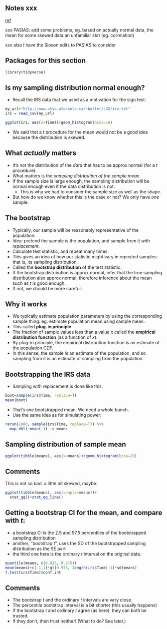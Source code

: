 ## Notes xxx

[ref](https://www.researchgate.net/publication/265399426_Bootstrap_Methods_and_Permutation_Tests)

xxx PASIAS: add some problems, eg. based on actually normal data, the mean for some skewed data
an unfamiliar stat (eg. correlation)

xxx also I have the Sioson edits to PASIAS to consider

## Packages for this section

```r
library(tidyverse)
```


## Is my sampling distribution normal enough?

- Recall the IRS data that we used as a motivation for the sign test:

```r
my_url="http://www.utsc.utoronto.ca/~butler/c32/irs.txt"
irs = read_csv(my_url)
```


```r
ggplot(irs, aes(x=Time))+geom_histogram(bins=10)
```

- We said that a $t$ procedure for the mean would not be a good idea because the distribution is skewed.

## What *actually* matters

- It's not the distribution of the *data* that has to be approx normal (for a $t$ procedure).
- What matters is the *sampling distribution of the sample mean*.
- If the sample size is large enough, the sampling distribution will be normal enough even if the data distribution is not.
  - This is why we had to consider the sample size as well as the shape.
- But how do we know whether this is the case or not? We only have *one* sample.

## The bootstrap

- Typically, our sample will be reasonably representative of the population.
- Idea: pretend the sample *is* the population, and sample from it *with replacement*.
- Calculate test statistic, and repeat many times.
- This gives an idea of how our statistic might vary in repeated samples: that is, its sampling distribution.
- Called the **bootstrap distribution** of the test statistic.
- If the bootstrap distribution is approx normal, infer that the true sampling distribution also approx normal, therefore inference about the mean such as $t$ is good enough.
- If not, we should be more careful.

## Why it works

- We typically estimate population parameters by using the corresponding sample thing: eg. estimate population mean using sample mean.
- This called **plug-in principle**.
- The fraction of sample values less than a value $x$ called the **empirical distribution function** (as a function of $x$).
- By plug-in principle, the empirical distribution function is an estimate of the population CDF.
- In this sense, the sample *is* an estimate of the population, and so sampling from it is an estimate of sampling from the population.

## Bootstrapping the IRS data

- Sampling with replacement is done like this:

```r
boot=sample(irs$Time, replace=T)
mean(boot)
```

- That's one bootstrapped mean. We need a whole bunch.
- Use the same idea as for simulating power:

```r
rerun(1000, sample(irs$Time, replace=T)) %>% 
  map_dbl(~mean(.)) -> means
```

## Sampling distribution of sample mean

```r
ggplot(tibble(means), aes(x=means))+geom_histogram(bins=20)
```

## Comments

This is not so bad: a little bit skewed, maybe:

```r
ggplot(tibble(means), aes(sample=means))+
  stat_qq()+stat_qq_line()
```

## Getting a bootstrap CI for the mean, and compare with $t$:

- a bootstrap CI is the 2.5 and 97.5 percentiles of the bootstrapped sampling distribution
- another, "bootstrap $t$", uses the SD of the bootstrapped sampling distribution as the SE part
- the third one here is the ordinary $t$ interval on the original data.

```r
quantile(means, c(0.025, 0.975))
mean(means)+c(-1,1)*qt(0.975, length(irs$Time)-1)*sd(means)
t.test(irs$Time)$conf.int
```

## Comments

- The bootstrap $t$ and the ordinary $t$ intervals are very close.
- The percentile bootstrap interval is a bit shorter (this usually happens)
- If the bootstrap $t$ and ordinary $t$ agree (as here), they can both be trusted.
- If they don't, then trust neither! (What to do? See later.)


